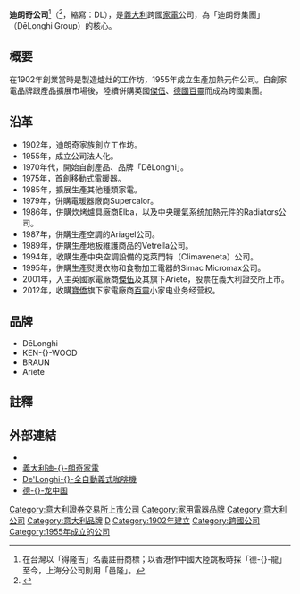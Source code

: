 {{noteTA
|1=zh-tw:傑伍; zh-hk:KENWOOD; zh-cn:凯伍德;
|2=zh-tw:迪朗奇; zh-hk:德龍; zh-cn:德龙;
|3=zh-cn:宝洁;zh-tw:寶僑;zh-hk:寶潔;
|4=zh-cn:博朗;zh-tw:百靈
}}
{{Infobox company 
| name = 迪朗奇公司
| logo = [[File:De’Longhi.svg|200px]]
| name_en = De'Longhi S.p.A.
| company_type = [[上市公司|上市公司]]
| traded_as = {{ISE|IT0003115950|DLG}}
| foundation = 1902
| location =  {{ITA}}[[特雷維索|特雷維索]]
| key_people = [[總裁|總裁]]：Giuseppe De'Longhi <br />副總裁：Fabio De'Longhi
| slogan = Better Everyday
| area_served = 
| industry = [[電器|電器]]
| products =[[家電|家電]]
| revenue = € 1,530.1M
| num_employees = 5865人
| parent = 
| subsid = 
| homepage =  http://www.delonghi.com/
| footnotes ={{as of|2012}}
}}
'''迪朗奇公司'''<ref>在台灣以「得隆吉」名義註冊商標；以香港作中國大陸跳板時採「德-{}-龍」至今，上海分公司則用「邑隆」。</ref>（{{lang-it|De'Longhi S.p.A.}}<ref>{{PDF|[http://investors.delonghi.com/pdf/annualreports/consolidated-annual-report-2012.pdf Consolidated annual report 2012]}}</ref>，縮寫：DL），是[[義大利|義大利]]跨國[[家電|家電]]公司，為「迪朗奇集團」（DēLonghi Group）的核心。

==概要==
在1902年創業當時是製造爐灶的工作坊，1955年成立生產加熱元件公司。自創家電品牌跟產品擴展市場後，陸續併購英國[[傑伍|傑伍]]、[[德國百靈|德國百靈]]而成為跨國集團。

==沿革==
*1902年，迪朗奇家族創立工作坊。
*1955年，成立公司法人化。
*1970年代，開始自創產品、品牌「DēLonghi」。
*1975年，首創移動式電暖器。
*1985年，擴展生產其他種類家電。
*1979年，併購電暖器廠商Supercalor。
*1986年，併購炊烤爐具廠商Elba，以及中央暖氣系统加熱元件的Radiators公司。
*1987年，併購生產空調的Ariagel公司。
*1989年，併購生產地板維護商品的Vetrella公司。
*1994年，收購生產中央空調設備的克萊門特（Climaveneta）公司。
*1995年，併購生產熨燙衣物和食物加工電器的Simac Micromax公司。
*2001年，入主英國家電廠商[[傑伍|傑伍]]及其旗下Ariete，股票在義大利證交所上市。
*2012年，收購[[寶僑|寶僑]]旗下家電廠商[[德國百靈|百靈]]小家电业务经营权。

==品牌==
*DēLonghi
*KEN-{}-WOOD
*BRAUN
*Ariete

==註釋==
{{reflist}}

==外部連結==
{{Commons category|De'Longhi}}
* {{official website|http://www.delonghi.com/|De'Longhi}}
*[http://www.delonghi.com.tw/ 義大利迪-{}-朗奇家電]
*[http://www.freshgreen.com.tw// De'Longhi-{}-全自動義式咖啡機]
*[http://www.delonghi.com.cn/ 德-{}-龙中国]


{{Italy-stub}}
{{Company-stub}}

{{DEFAULTSORT:De'Longhi}}
[[Category:意大利證券交易所上市公司|Category:意大利證券交易所上市公司]]
[[Category:家用電器品牌|Category:家用電器品牌]]
[[Category:意大利公司|Category:意大利公司]]
[[Category:意大利品牌|Category:意大利品牌]]
[[Category:意大利製造公司|D]]
[[Category:1902年建立|Category:1902年建立]]
[[Category:跨國公司|Category:跨國公司]]
[[Category:1955年成立的公司|Category:1955年成立的公司]]